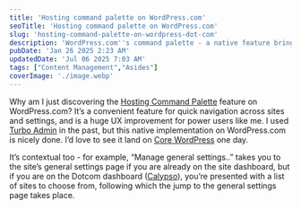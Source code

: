 ```yaml
---
title: 'Hosting command palette on WordPress.com'
seoTitle: 'Hosting command palette on WordPress.com'
slug: 'hosting-command-palette-on-wordpress-dot-com'
description: 'WordPress.com''s command palette - a native feature bringing powerful keyboard shortcuts and quick navigation to streamline site management.'
pubDate: 'Jan 26 2025 2:23 AM'
updatedDate: 'Jul 06 2025 7:03 AM'
tags: ["Content Management","Asides"]
coverImage: './image.webp'
---
```


Why am I just discovering the [Hosting Command Palette](https://wordpress.com/support/navigate-wordpress-com-with-your-keyboard/) feature on WordPress.com? It’s a convenient feature for quick navigation across sites and settings, and is a huge UX improvement for power users like me. I used [Turbo Admin](https://turbo-admin.com/) in the past, but this native implementation on WordPress.com is nicely done. I’d love to see it land on [Core WordPress](https://wordpress.org/) one day.


<R2Image imageKey="assets/hosting-command-palette-on-wordpress-dot-com-1871638e-cd98-8027-93aa-dda3199b9563.png" alt="Hosting Command Palette feature on WordPress.com for quick navigation" />


It’s contextual too - for example, “Manage general settings..” takes you to the site’s general settings page if you are already on the site dashboard, but if you are on the Dotcom dashboard ([Calypso](https://github.com/Automattic/wp-calypso)), you’re presented with a list of sites to choose from, following which the jump to the general settings page takes place.

